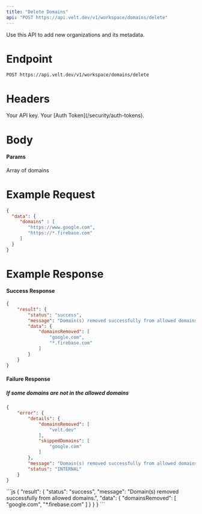 ```yaml
---
title: "Delete Domains"
api: "POST https://api.velt.dev/v1/workspace/domains/delete"
---
```


Use this API to add new organizations and its metadata.

# Endpoint

`POST https://api.velt.dev/v1/workspace/domains/delete`

# Headers

<ParamField header="x-velt-api-key" type="string" required>
  Your API key.
</ParamField>

<ParamField header="x-velt-auth-token" type="string" required>
  Your [Auth Token](/security/auth-tokens).
</ParamField>

# Body

#### Params

<ParamField body="data" type="object" required>
  <Expandable title="properties">
    <ParamField body="domains" type="string[]" required>
      Array of domains
    </ParamField>
  </Expandable>
</ParamField>

# Example Request

```JSON
{
  "data": {
     "domains" : [
        "https://www.google.com",
        "https://*.firebase.com"
     ]
  }
}
```

# Example Response

#### Success Response

```JSON
{
    "result": {
        "status": "success",
        "message": "Domain(s) removed successfully from allowed domains.",
        "data": {
            "domainsRemoved": [
                "google.com",
                "*.firebase.com"
            ]
        }
    }
}
```

#### Failure Response
##### If some domains are not in the allowed domains
```JSON
{
    "error": {
        "details": {
            "domainsRemoved": [
                "velt.dev"
            ],
            "skippedDomains": [
                "google.com"
            ]
        },
        "message": "Domain(s) removed successfully from allowed domains. Skipped non-existing domains.",
        "status": "INTERNAL"
    }
}
```

<ResponseExample>
```js
{
    "result": {
        "status": "success",
        "message": "Domain(s) removed successfully from allowed domains.",
        "data": {
            "domainsRemoved": [
                "google.com",
                "*.firebase.com"
            ]
        }
    }
}
```
</ResponseExample>